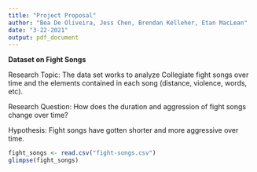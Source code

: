 ```yaml
---
title: "Project Proposal"
author: "Bea De Oliveira, Jess Chen, Brendan Kelleher, Etan MacLean"
date: "3-22-2021"
output: pdf_document
---
```


**Dataset on Fight Songs**

Research Topic: The data set works to analyze Collegiate fight songs over time and the elements contained in each song (distance, violence, words, etc).

Research Question: How does the duration and aggression of fight songs change over time?

Hypothesis: Fight songs have gotten shorter and more aggressive over time.

```r
fight_songs <- read.csv("fight-songs.csv")
glimpse(fight_songs)
```